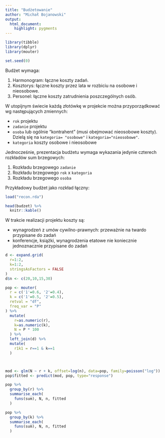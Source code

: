 ```yaml
---
title: "Budżetowanie"
author: "Michał Bojanowski"
output: 
  html_document:
    highlight: pygments
---
```


```r
library(tibble)
library(dplyr)
library(mouter)

set.seed(0)
```

Budżet wymaga:

1. Harmonogram: łączne koszty zadań.
2. Kosztorys: łączne koszty przez lata w rozbiciu na osobowe i nieosobowe.
3. Personel: łączne koszty zatrudnienia poszczególnych osób.

W utopijnym świecie każdą złotówkę w projekcie można przyporządkować wg następujących zmiennych:

- `rok` projektu
- `zadanie` projektu
- `osoba` lub ogólnie "kontrahent" (musi obejmować nieosobowe koszty). Dzielą się na `kategoria= "osobowe"` i `kategoria="nieosobowe"`.
- `kategoria` koszty osobowe i nieosobowe

Jednocześnie, prezentacja budżetu wymaga wykazania jedynie czterech rozkładów sum brzegowych:

1. Rozkładu brzegowego `zadanie`
2. Rozkładu brzegowego `rok` x `kategoria`
3. Rozkładu brzegowego `osoba`

Przykładowy budżet jako rozkład łączny:

```r
load("recon.rda")

head(budzet) %>%
  knitr::kable()
```

W trakcie realizacji projektu koszty są:

- wynagrodzeń z umów cywilno-prawnych: przeważnie na twardo przypisane do zadań
- konferencje, książki, wynagrodzenia etatowe nie koniecznie jednoznacznie przypisane do zadań

```r
d <- expand.grid(
  r=1:2,
  k=1:2,
  stringsAsFactors = FALSE
)
d$n <- c(20,10,15,30)

pop <- mouter(
  r = c('1'=0.6, '2'=0.4),
  k = c('1'=0.5, '2'=0.5),
  retval = "df",
  freq_var = "P"
) %>%
  mutate(
    r=as.numeric(r),
    k=as.numeric(k),
    N = P * 100
  ) %>%
  left_join(d) %>%
  mutate(
    r1k1 = r==1 & k==1
  )



mod <- glm(N ~ r + k, offset=log(n), data=pop, family=poisson("log"))
pop$fitted <- predict(mod, pop, type="response")

pop %>% 
  group_by(r) %>%
  summarise_each(
    funs(sum), N, n, fitted
  )

pop %>% 
  group_by(k) %>%
  summarise_each(
    funs(sum), N, n, fitted
  )
```

